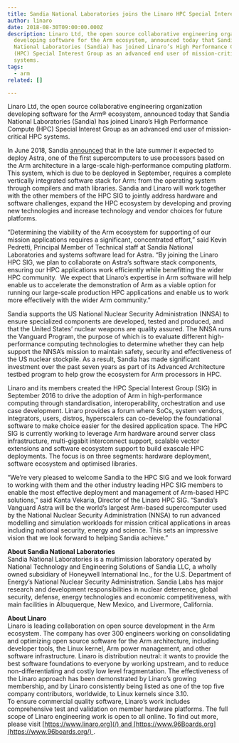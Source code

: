 ```yaml
---
title: Sandia National Laboratories joins the Linaro HPC Special Interest Group
author: linaro
date: 2018-08-30T09:00:00.000Z
description: Linaro Ltd, the open source collaborative engineering organization
  developing software for the Arm ecosystem, announced today that Sandia
  National Laboratories (Sandia) has joined Linaro’s High Performance Compute
  (HPC) Special Interest Group as an advanced end user of mission-critical HPC
  systems.
tags:
  - arm
related: []

---
```


Linaro Ltd, the open source collaborative engineering organization developing software for the Arm® ecosystem, announced today that Sandia National Laboratories (Sandia) has joined Linaro’s High Performance Compute (HPC) Special Interest Group as an advanced end user of mission-critical HPC systems.

In June 2018, Sandia [announced](https://share-ng.sandia.gov/news/resources/news_releases/arm_supercomputer/) that in the late summer it expected to deploy Astra, one of the first supercomputers to use processors based on the Arm architecture in a large-scale high-performance computing platform. This system, which is due to be deployed in September, requires a complete vertically integrated software stack for Arm: from the operating system through compilers and math libraries. Sandia and Linaro will work together with the other members of the HPC SIG to jointly address hardware and software challenges, expand the HPC ecosystem by developing and proving new technologies and increase technology and vendor choices for future platforms.

“Determining the viability of the Arm ecosystem for supporting of our mission applications requires a significant, concentrated effort,” said Kevin Pedretti, Principal Member of Technical staff at Sandia National Laboratories and systems software lead for Astra. “By joining the Linaro HPC SIG, we plan to collaborate on Astra’s software stack components, ensuring our HPC applications work efficiently while benefitting the wider HPC community.  We expect that Linaro’s expertise in Arm software will help enable us to accelerate the demonstration of Arm as a viable option for running our large-scale production HPC applications and enable us to work more effectively with the wider Arm community.”

Sandia supports the US National Nuclear Security Administration (NNSA) to ensure specialized components are developed, tested and produced, and that the United States’ nuclear weapons are quality assured. The NNSA runs the Vanguard Program, the purpose of which is to evaluate different high-performance computing technologies to determine whether they can help support the NNSA’s mission to maintain safety, security and effectiveness of the US nuclear stockpile. As a result, Sandia has made significant investment over the past seven years as part of its Advanced Architecture testbed program to help grow the ecosystem for Arm processors in HPC.

Linaro and its members created the HPC Special Interest Group (SIG) in September 2016 to drive the adoption of Arm in high-performance computing through standardisation, interoperability, orchestration and use case development. Linaro provides a forum where SoCs, system vendors, integrators, users, distros, hyperscalers can co-develop the foundational software to make choice easier for the desired application space. The HPC SIG is currently working to leverage Arm hardware around server class infrastructure, multi-gigabit interconnect support, scalable vector extensions and software ecosystem support to build exascale HPC deployments. The focus is on three segments: hardware deployment, software ecosystem and optimised libraries.

“We’re very pleased to welcome Sandia to the HPC SIG and we look forward to working with them and the other industry leading HPC SIG members to enable the most effective deployment and management of Arm-based HPC solutions,” said Kanta Vekaria, Director of the Linaro HPC SIG. “Sandia’s Vanguard Astra will be the world’s largest Arm-based supercomputer used by the National Nuclear Security Administration (NNSA) to run advanced modelling and simulation workloads for mission critical applications in areas including national security, energy and science. This sets an impressive vision that we look forward to helping Sandia achieve.”

**About Sandia National Laboratories**\
Sandia National Laboratories is a multimission laboratory operated by National Technology and Engineering Solutions of Sandia LLC, a wholly owned subsidiary of Honeywell International Inc., for the U.S. Department of Energy’s National Nuclear Security Administration. Sandia Labs has major research and development responsibilities in nuclear deterrence, global security, defense, energy technologies and economic competitiveness, with main facilities in Albuquerque, New Mexico, and Livermore, California.

**About Linaro**\
Linaro is leading collaboration on open source development in the Arm ecosystem. The company has over 300 engineers working on consolidating and optimizing open source software for the Arm architecture, including developer tools, the Linux kernel, Arm power management, and other software infrastructure. Linaro is distribution neutral: it wants to provide the best software foundations to everyone by working upstream, and to reduce non-differentiating and costly low level fragmentation. The effectiveness of the Linaro approach has been demonstrated by Linaro’s growing membership, and by Linaro consistently being listed as one of the top five company contributors, worldwide, to Linux kernels since 3.10.\
To ensure commercial quality software, Linaro’s work includes comprehensive test and validation on member hardware platforms. The full scope of Linaro engineering work is open to all online. To find out more, please visit [https://www.linaro.org](/) and [https://www.96Boards.org](https://www.96boards.org/) .
